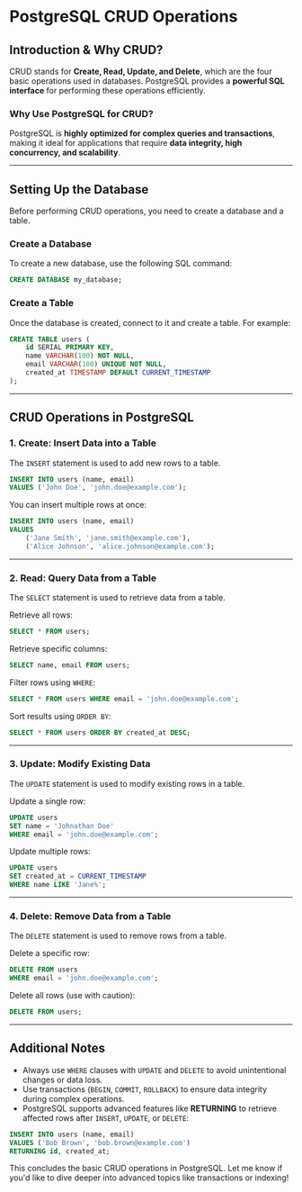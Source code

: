# PostgreSQL CRUD Operations

## Introduction & Why CRUD?

CRUD stands for **Create, Read, Update, and Delete**, which are the four basic operations used in databases. PostgreSQL provides a **powerful SQL interface** for performing these operations efficiently.

### Why Use PostgreSQL for CRUD?

PostgreSQL is **highly optimized for complex queries and transactions**, making it ideal for applications that require **data integrity, high concurrency, and scalability**.

---

## Setting Up the Database

Before performing CRUD operations, you need to create a database and a table.

### Create a Database

To create a new database, use the following SQL command:

```sql
CREATE DATABASE my_database;
```

### Create a Table

Once the database is created, connect to it and create a table. For example:

```sql
CREATE TABLE users (
    id SERIAL PRIMARY KEY,
    name VARCHAR(100) NOT NULL,
    email VARCHAR(100) UNIQUE NOT NULL,
    created_at TIMESTAMP DEFAULT CURRENT_TIMESTAMP
);
```

---

## CRUD Operations in PostgreSQL

### 1. **Create**: Insert Data into a Table

The `INSERT` statement is used to add new rows to a table.

```sql
INSERT INTO users (name, email) 
VALUES ('John Doe', 'john.doe@example.com');
```

You can insert multiple rows at once:

```sql
INSERT INTO users (name, email) 
VALUES 
    ('Jane Smith', 'jane.smith@example.com'),
    ('Alice Johnson', 'alice.johnson@example.com');
```

---

### 2. **Read**: Query Data from a Table

The `SELECT` statement is used to retrieve data from a table.

Retrieve all rows:

```sql
SELECT * FROM users;
```

Retrieve specific columns:

```sql
SELECT name, email FROM users;
```

Filter rows using `WHERE`:

```sql
SELECT * FROM users WHERE email = 'john.doe@example.com';
```

Sort results using `ORDER BY`:

```sql
SELECT * FROM users ORDER BY created_at DESC;
```

---

### 3. **Update**: Modify Existing Data

The `UPDATE` statement is used to modify existing rows in a table.

Update a single row:

```sql
UPDATE users 
SET name = 'Johnathan Doe' 
WHERE email = 'john.doe@example.com';
```

Update multiple rows:

```sql
UPDATE users 
SET created_at = CURRENT_TIMESTAMP 
WHERE name LIKE 'Jane%';
```

---

### 4. **Delete**: Remove Data from a Table

The `DELETE` statement is used to remove rows from a table.

Delete a specific row:

```sql
DELETE FROM users 
WHERE email = 'john.doe@example.com';
```

Delete all rows (use with caution):

```sql
DELETE FROM users;
```

---

## Additional Notes

- Always use `WHERE` clauses with `UPDATE` and `DELETE` to avoid unintentional changes or data loss.
- Use transactions (`BEGIN`, `COMMIT`, `ROLLBACK`) to ensure data integrity during complex operations.
- PostgreSQL supports advanced features like **RETURNING** to retrieve affected rows after `INSERT`, `UPDATE`, or `DELETE`:

```sql
INSERT INTO users (name, email) 
VALUES ('Bob Brown', 'bob.brown@example.com') 
RETURNING id, created_at;
```

This concludes the basic CRUD operations in PostgreSQL. Let me know if you'd like to dive deeper into advanced topics like transactions or indexing!